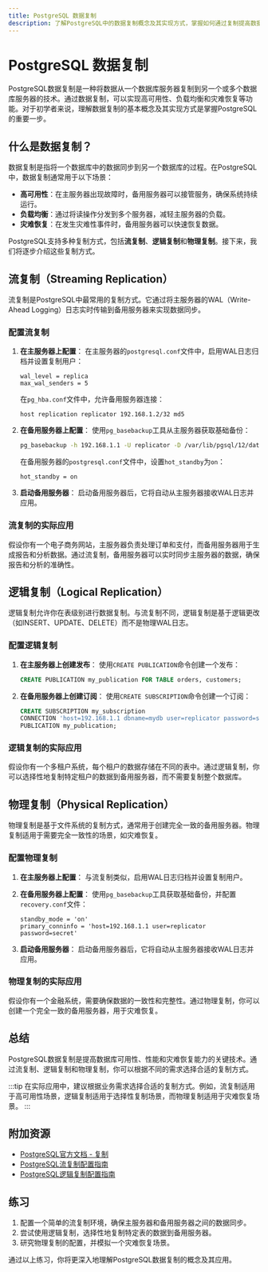 ```yaml
---
title: PostgreSQL 数据复制
description: 了解PostgreSQL中的数据复制概念及其实现方式，掌握如何通过复制提高数据库的可用性和性能。
---
```


# PostgreSQL 数据复制

PostgreSQL数据复制是一种将数据从一个数据库服务器复制到另一个或多个数据库服务器的技术。通过数据复制，可以实现高可用性、负载均衡和灾难恢复等功能。对于初学者来说，理解数据复制的基本概念及其实现方式是掌握PostgreSQL的重要一步。

## 什么是数据复制？

数据复制是指将一个数据库中的数据同步到另一个数据库的过程。在PostgreSQL中，数据复制通常用于以下场景：

- **高可用性**：在主服务器出现故障时，备用服务器可以接管服务，确保系统持续运行。
- **负载均衡**：通过将读操作分发到多个服务器，减轻主服务器的负载。
- **灾难恢复**：在发生灾难性事件时，备用服务器可以快速恢复数据。

PostgreSQL支持多种复制方式，包括**流复制**、**逻辑复制**和**物理复制**。接下来，我们将逐步介绍这些复制方式。

## 流复制（Streaming Replication）

流复制是PostgreSQL中最常用的复制方式。它通过将主服务器的WAL（Write-Ahead Logging）日志实时传输到备用服务器来实现数据同步。

### 配置流复制

1. **在主服务器上配置**：
   在主服务器的`postgresql.conf`文件中，启用WAL日志归档并设置复制用户：

   ```plaintext
   wal_level = replica
   max_wal_senders = 5
   ```

   在`pg_hba.conf`文件中，允许备用服务器连接：

   ```plaintext
   host replication replicator 192.168.1.2/32 md5
   ```

2. **在备用服务器上配置**：
   使用`pg_basebackup`工具从主服务器获取基础备份：

   ```bash
   pg_basebackup -h 192.168.1.1 -U replicator -D /var/lib/pgsql/12/data -P -R
   ```

   在备用服务器的`postgresql.conf`文件中，设置`hot_standby`为`on`：

   ```plaintext
   hot_standby = on
   ```

3. **启动备用服务器**：
   启动备用服务器后，它将自动从主服务器接收WAL日志并应用。

### 流复制的实际应用

假设你有一个电子商务网站，主服务器负责处理订单和支付，而备用服务器用于生成报告和分析数据。通过流复制，备用服务器可以实时同步主服务器的数据，确保报告和分析的准确性。

## 逻辑复制（Logical Replication）

逻辑复制允许你在表级别进行数据复制。与流复制不同，逻辑复制是基于逻辑更改（如INSERT、UPDATE、DELETE）而不是物理WAL日志。

### 配置逻辑复制

1. **在主服务器上创建发布**：
   使用`CREATE PUBLICATION`命令创建一个发布：

   ```sql
   CREATE PUBLICATION my_publication FOR TABLE orders, customers;
   ```

2. **在备用服务器上创建订阅**：
   使用`CREATE SUBSCRIPTION`命令创建一个订阅：

   ```sql
   CREATE SUBSCRIPTION my_subscription
   CONNECTION 'host=192.168.1.1 dbname=mydb user=replicator password=secret'
   PUBLICATION my_publication;
   ```

### 逻辑复制的实际应用

假设你有一个多租户系统，每个租户的数据存储在不同的表中。通过逻辑复制，你可以选择性地复制特定租户的数据到备用服务器，而不需要复制整个数据库。

## 物理复制（Physical Replication）

物理复制是基于文件系统的复制方式，通常用于创建完全一致的备用服务器。物理复制适用于需要完全一致性的场景，如灾难恢复。

### 配置物理复制

1. **在主服务器上配置**：
   与流复制类似，启用WAL日志归档并设置复制用户。

2. **在备用服务器上配置**：
   使用`pg_basebackup`工具获取基础备份，并配置`recovery.conf`文件：

   ```plaintext
   standby_mode = 'on'
   primary_conninfo = 'host=192.168.1.1 user=replicator password=secret'
   ```

3. **启动备用服务器**：
   启动备用服务器后，它将自动从主服务器接收WAL日志并应用。

### 物理复制的实际应用

假设你有一个金融系统，需要确保数据的一致性和完整性。通过物理复制，你可以创建一个完全一致的备用服务器，用于灾难恢复。

## 总结

PostgreSQL数据复制是提高数据库可用性、性能和灾难恢复能力的关键技术。通过流复制、逻辑复制和物理复制，你可以根据不同的需求选择合适的复制方式。

:::tip
在实际应用中，建议根据业务需求选择合适的复制方式。例如，流复制适用于高可用性场景，逻辑复制适用于选择性复制场景，而物理复制适用于灾难恢复场景。
:::

## 附加资源

- [PostgreSQL官方文档 - 复制](https://www.postgresql.org/docs/current/replication.html)
- [PostgreSQL流复制配置指南](https://www.postgresql.org/docs/current/warm-standby.html)
- [PostgreSQL逻辑复制配置指南](https://www.postgresql.org/docs/current/logical-replication.html)

## 练习

1. 配置一个简单的流复制环境，确保主服务器和备用服务器之间的数据同步。
2. 尝试使用逻辑复制，选择性地复制特定表的数据到备用服务器。
3. 研究物理复制的配置，并模拟一个灾难恢复场景。

通过以上练习，你将更深入地理解PostgreSQL数据复制的概念及其应用。